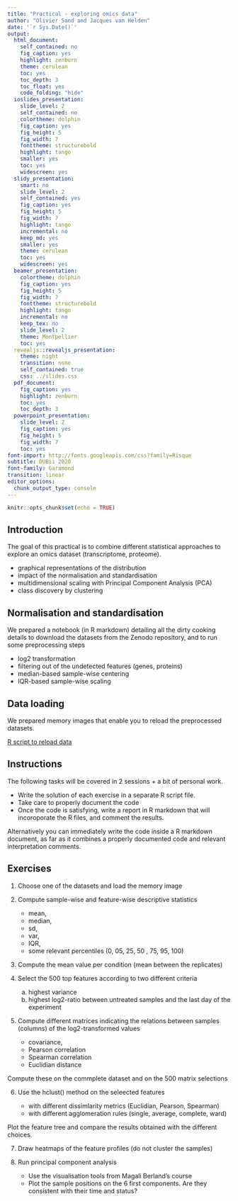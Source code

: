 ```yaml
---
title: "Practical - exploring omics data"
author: "Olivier Sand and Jacques van Helden"
date: '`r Sys.Date()`'
output:
  html_document:
    self_contained: no
    fig_caption: yes
    highlight: zenburn
    theme: cerulean
    toc: yes
    toc_depth: 3
    toc_float: yes
    code_folding: "hide"
  ioslides_presentation:
    slide_level: 2
    self_contained: no
    colortheme: dolphin
    fig_caption: yes
    fig_height: 5
    fig_width: 7
    fonttheme: structurebold
    highlight: tango
    smaller: yes
    toc: yes
    widescreen: yes
  slidy_presentation:
    smart: no
    slide_level: 2
    self_contained: yes
    fig_caption: yes
    fig_height: 5
    fig_width: 7
    highlight: tango
    incremental: no
    keep_md: yes
    smaller: yes
    theme: cerulean
    toc: yes
    widescreen: yes
  beamer_presentation:
    colortheme: dolphin
    fig_caption: yes
    fig_height: 5
    fig_width: 7
    fonttheme: structurebold
    highlight: tango
    incremental: no
    keep_tex: no
    slide_level: 2
    theme: Montpellier
    toc: yes
  revealjs::revealjs_presentation:
    theme: night
    transition: none
    self_contained: true
    css: ../slides.css
  pdf_document:
    fig_caption: yes
    highlight: zenburn
    toc: yes
    toc_depth: 3
  powerpoint_presentation:
    slide_level: 2
    fig_caption: yes
    fig_height: 5
    fig_width: 7
    toc: yes
font-import: http://fonts.googleapis.com/css?family=Risque
subtitle: DUBii 2020
font-family: Garamond
transition: linear
editor_options: 
  chunk_output_type: console
---
```


```r
knitr::opts_chunk$set(echo = TRUE)
```

## Introduction


The goal of this practical is to combine different statistical approaches to explore an omics dataset (transcriptome, proteome). 

- graphical representations of the distribution
- impact of the normalisation and standardisation
- multidimensional scaling with Principal Component Analysis (PCA)
- class discovery by clustering


## Normalisation and standardisation

We prepared a notebook (in R markdown) detailing all the dirty cooking details to download the datasets from the Zenodo repository, and to run some preprocessing steps

- log2 transformation
- filtering out of the undetected features (genes, proteins)
- median-based sample-wise centering
- IQR-based sample-wise scaling

## Data loading

We prepared memory images that enable you to reload the preprocessed datasets. 

[R script to reload data](R/01_reload_data.R)

## Instructions

The following tasks will be covered in 2 sessions + a bit of personal work. 


- Write the solution of each exercise in a separate R script file. 
- Take care to properly document the code
- Once the code is satisfying, write a report in R markdown that will incoroporate the R files, and comment the results. 

Alternatively you can immediately write the code inside a R markdown document, as far as it combines a properly documented code and relevant interpretation comments. 


## Exercises



1. Choose one of the datasets and load the memory image


2. Compute sample-wise and feature-wise descriptive statistics 

    - mean, 
    - median, 
    - sd, 
    - var,
    - IQR, 
    - some relevant percentiles (0, 05, 25, 50 , 75, 95, 100)
    
3. Compute the mean value per condition (mean between the replicates)


4. Select the 500 top features according to two different criteria

      a. highest variance
      b. highest log2-ratio between untreated samples and the last day of the experiment

5. Compute different matrices indicating the relations between samples (columns) of the log2-transformed values

    - covariance, 
    - Pearson correlation
    - Spearman correlation 
    - Euclidian distance

Compute these on the commplete dataset and on the 500 matrix selections

6. Use the hclust() method on the seleected features 

    - with different dissimlarity metrics (Euclidian, Pearson, Spearman)
    - with different agglomeration rules (single, average, complete, ward)
    
Plot the feature tree and compare the results obtained with the different choices. 

7. Draw heatmaps of the feature profiles (do not cluster the samples)

8. Run principal component analysis 

    - Use the visualisation tools from Magali Berland's course
    - Plot the sample positions on the 6 first components. Are they consistent with their time and status?






